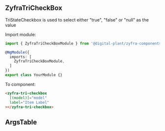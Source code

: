 
## ZyfraTriCheckBox

<Subtitle>TriStateCheckbox is used to select either "true", "false" or "null" as the value</Subtitle>

Import module:
```typescript
import { ZyfraTriCheckBoxModule } from '@digital-plant/zyfra-components';

@NgModule({
  imports: [
    ZyfraTriCheckBoxModule,
  ]
})
export class YourModule {}
```

To component:
```html
<zyfra-tri-checkbox
  [(model)]="model"
  label="Item Label"
></zyfra-tri-checkbox>
```

## ArgsTable

<ArgsTable of={ZyfraTriCheckboxComponent} />
